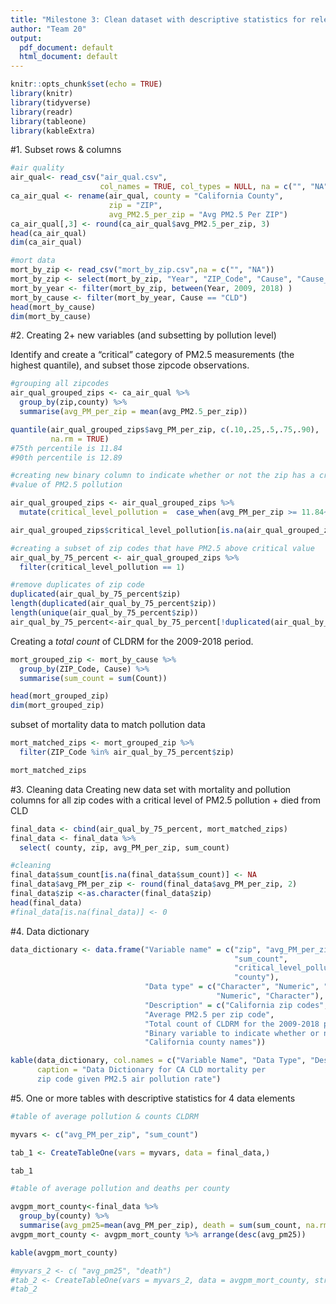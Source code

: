 ```yaml
---
title: "Milestone 3: Clean dataset with descriptive statistics for relevant data elements"
author: "Team 20"
output:
  pdf_document: default
  html_document: default
---
```


```r
knitr::opts_chunk$set(echo = TRUE)
library(knitr)
library(tidyverse)
library(readr)
library(tableone)
library(kableExtra)
```


#1. Subset rows & columns
```r
#air quality 
air_qual<- read_csv("air_qual.csv",
                    col_names = TRUE, col_types = NULL, na = c("", "NA"))
ca_air_qual <- rename(air_qual, county = "California County", 
                      zip = "ZIP", 
                      avg_PM2.5_per_zip = "Avg PM2.5 Per ZIP")
ca_air_qual[,3] <- round(ca_air_qual$avg_PM2.5_per_zip, 3)
head(ca_air_qual)
dim(ca_air_qual)

#mort data 
mort_by_zip <- read_csv("mort_by_zip.csv",na = c("", "NA"))
mort_by_zip <- select(mort_by_zip, "Year", "ZIP_Code", "Cause", "Cause_Desc", "Count")
mort_by_year <- filter(mort_by_zip, between(Year, 2009, 2018) )
mort_by_cause <- filter(mort_by_year, Cause == "CLD")
head(mort_by_cause)
dim(mort_by_cause)

```

\newpage

#2. Creating 2+ new variables (and subsetting by pollution level)

Identify and create a "critical" category of PM2.5 measurements (the highest quantile), and subset those zipcode observations. 

```r
#grouping all zipcodes 
air_qual_grouped_zips <- ca_air_qual %>% 
  group_by(zip,county) %>% 
  summarise(avg_PM_per_zip = mean(avg_PM2.5_per_zip))

```



```r
quantile(air_qual_grouped_zips$avg_PM_per_zip, c(.10,.25,.5,.75,.90), 
         na.rm = TRUE)
#75th percentile is 11.84
#90th percentile is 12.89

#creating new binary column to indicate whether or not the zip has a critical 
#value of PM2.5 pollution

air_qual_grouped_zips <- air_qual_grouped_zips %>% 
  mutate(critical_level_pollution =  case_when(avg_PM_per_zip >= 11.84~1))

air_qual_grouped_zips$critical_level_pollution[is.na(air_qual_grouped_zips$critical_level_pollution)] <- 0

#creating a subset of zip codes that have PM2.5 above critical value 
air_qual_by_75_percent <- air_qual_grouped_zips %>%
  filter(critical_level_pollution == 1)

```


```r
#remove duplicates of zip code
duplicated(air_qual_by_75_percent$zip)
length(duplicated(air_qual_by_75_percent$zip))
length(unique(air_qual_by_75_percent$zip))
air_qual_by_75_percent<-air_qual_by_75_percent[!duplicated(air_qual_by_75_percent$zip), ]

```

Creating a *total count* of CLDRM for the 2009-2018 period.
```r
mort_grouped_zip <- mort_by_cause %>% 
  group_by(ZIP_Code, Cause) %>% 
  summarise(sum_count = sum(Count))

head(mort_grouped_zip)
dim(mort_grouped_zip)
```

subset of mortality data to match pollution data 
```r
mort_matched_zips <- mort_grouped_zip %>% 
  filter(ZIP_Code %in% air_qual_by_75_percent$zip) 

mort_matched_zips 
```

\newpage

#3. Cleaning data 
Creating new data set with mortality and pollution columns for all zip codes with a critical level of PM2.5 pollution + died from CLD 
```r
final_data <- cbind(air_qual_by_75_percent, mort_matched_zips)
final_data <- final_data %>% 
  select( county, zip, avg_PM_per_zip, sum_count)

#cleaning 
final_data$sum_count[is.na(final_data$sum_count)] <- NA
final_data$avg_PM_per_zip <- round(final_data$avg_PM_per_zip, 2)
final_data$zip <-as.character(final_data$zip)
head(final_data)
#final_data[is.na(final_data)] <- 0 

```

\newpage

#4. Data dictionary

```r

data_dictionary <- data.frame("Variable name" = c("zip", "avg_PM_per_zip", 
                                                  "sum_count", 
                                                  "critical_level_pollution",
                                                  "county"),
                              "Data type" = c("Character", "Numeric", "Numeric", 
                                              "Numeric", "Character"),
                              "Description" = c("California zip codes", 
                              "Average PM2.5 per zip code", 
                              "Total count of CLDRM for the 2009-2018 period", 
                              "Binary variable to indicate whether or not the zip has a critical value of PM2.5 pollution (at least 11.84)", 
                              "California county names"))

kable(data_dictionary, col.names = c("Variable Name", "Data Type", "Description"), 
      caption = "Data Dictionary for CA CLD mortality per 
      zip code given PM2.5 air pollution rate")

```

\newpage 



#5. One or more tables with descriptive statistics for 4 data elements
```r
#table of average pollution & counts CLDRM

myvars <- c("avg_PM_per_zip", "sum_count")

tab_1 <- CreateTableOne(vars = myvars, data = final_data,)

tab_1

```

```r
#table of average pollution and deaths per county

avgpm_mort_county<-final_data %>% 
  group_by(county) %>% 
  summarise(avg_pm25=mean(avg_PM_per_zip), death = sum(sum_count, na.rm = T))
avgpm_mort_county <- avgpm_mort_county %>% arrange(desc(avg_pm25))

kable(avgpm_mort_county)

#myvars_2 <- c( "avg_pm25", "death")
#tab_2 <- CreateTableOne(vars = myvars_2, data = avgpm_mort_county, strata = "county")
#tab_2

```

